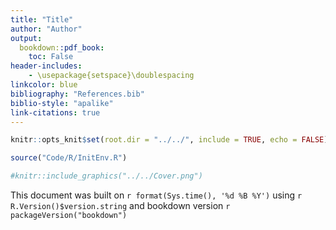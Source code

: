 ```yaml
---
title: "Title"
author: "Author"
output:
  bookdown::pdf_book:
    toc: False
header-includes:
    - \usepackage{setspace}\doublespacing
linkcolor: blue
bibliography: "References.bib"
biblio-style: "apalike"
link-citations: true
---
```

```r
knitr::opts_knit$set(root.dir = "../../", include = TRUE, echo = FALSE)
```
```r
source("Code/R/InitEnv.R")
```
\pagenumbering{gobble}
\vspace{25mm}
```r
#knitr::include_graphics("../../Cover.png")
```
\newpage
This document was built on `r format(Sys.time(), '%d %B %Y')` using `r R.Version()$version.string` and bookdown version `r packageVersion("bookdown")`
\newpage
\tableofcontents
\newpage
\pagenumbering{arabic}  
